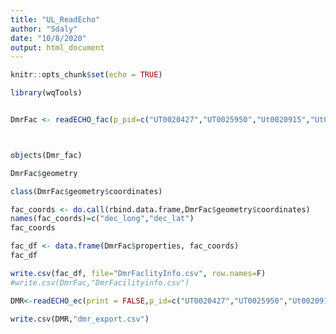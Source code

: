 ```yaml
---
title: "UL_ReadEcho"
author: "Sdaly"
date: "10/8/2020"
output: html_document
---
```


```r
knitr::opts_chunk$set(echo = TRUE)
```

```r
library(wqTools)


DmrFac <- readECHO_fac(p_pid=c("UT0020427","UT0025950","Ut0020915","Ut0021717","UT0020249","UT0026000","UT0025321","UT0020109","UT0020834","UT0023639","ut0000361","ut0025283","UT0024422","UT0000612","UT0025097","UT0025623","UT0025518"))




```

```r
objects(Dmr_fac)
```
```r
DmrFac$geometry
```

```r
class(DmrFac$geometry$coordinates)
```


```r
fac_coords <- do.call(rbind.data.frame,DmrFac$geometry$coordinates)
names(fac_coords)=c("dec_long","dec_lat")
fac_coords
```


```r
fac_df <- data.frame(DmrFac$properties, fac_coords)
fac_df
```

```r
write.csv(fac_df, file="DmrFaclityInfo.csv", row.names=F)
#write.csv(DmrFac,"DmrFacilityinfo.csv")
```



```r
DMR<-readECHO_ec(print = FALSE,p_id=c("UT0020427","UT0025950","Ut0020915","Ut0021717","UT0020249","UT0026000","UT0025321","UT0020109","UT0020834","UT0023639","ut0000361","ut0025283","UT0024422","UT0000612","UT0025097","UT0025623","UT0025518"),start_date="01/01/2000",end_date="04/30/2019")

write.csv(DMR,"dmr_export.csv")
```

